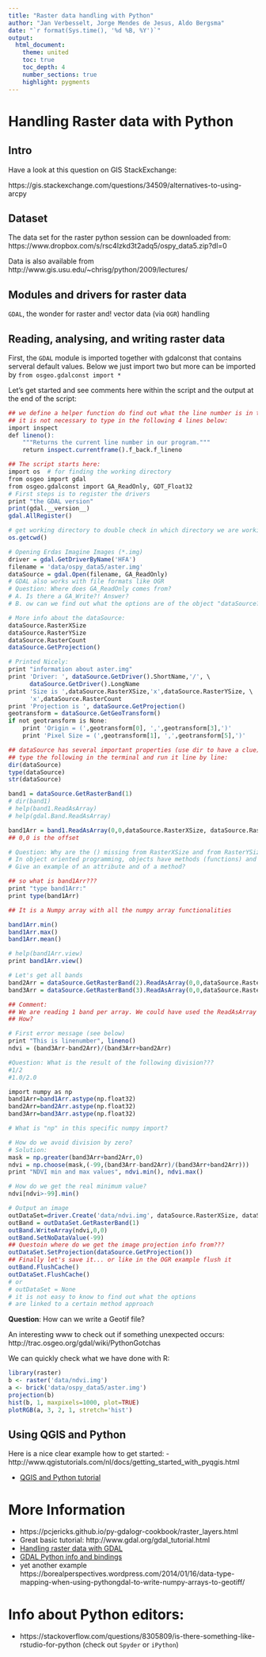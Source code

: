 ```yaml
---
title: "Raster data handling with Python"
author: "Jan Verbesselt, Jorge Mendes de Jesus, Aldo Bergsma"
date: "`r format(Sys.time(), '%d %B, %Y')`"
output:
  html_document:
    theme: united
    toc: true
    toc_depth: 4
    number_sections: true
    highlight: pygments
---
```


# Handling Raster data with Python

## Intro

Have a look at this question on GIS StackExchange:

https://gis.stackexchange.com/questions/34509/alternatives-to-using-arcpy

## Dataset

The data set for the raster python session can be downloaded from:
https://www.dropbox.com/s/rsc4lzkd3t2adq5/ospy_data5.zip?dl=0

Data is also available from http://www.gis.usu.edu/~chrisg/python/2009/lectures/

## Modules and drivers for raster data

`GDAL`, the wonder for raster and! vector data (via `OGR`) handling

## Reading, analysing, and writing raster data

First, the `GDAL` module is imported together with gdalconst that contains serveral default values.
Below we just import two but more can be imported by `from osgeo.gdalconst import *`

Let's get started and see comments here within the script and the output at the end of the script:

```r
## we define a helper function do find out what the line number is in the code
## it is not necessary to type in the following 4 lines below:
import inspect
def lineno():
    """Returns the current line number in our program."""
    return inspect.currentframe().f_back.f_lineno

## The script starts here:
import os  # for finding the working directory
from osgeo import gdal
from osgeo.gdalconst import GA_ReadOnly, GDT_Float32
# First steps is to register the drivers
print "the GDAL version"
print(gdal.__version__)
gdal.AllRegister()

# get working directory to double check in which directory we are working
os.getcwd()

# Opening Erdas Imagine Images (*.img)
driver = gdal.GetDriverByName('HFA')
filename = 'data/ospy_data5/aster.img'
dataSource = gdal.Open(filename, GA_ReadOnly)
# GDAL also works with file formats like OGR
# Question: Where does GA_ReadOnly comes from?
# A. Is there a GA_Write?! Answer?
# B. ow can we find out what the options are of the object "dataSource?""

# More info about the dataSource:
dataSource.RasterXSize
dataSource.RasterYSize
dataSource.RasterCount
dataSource.GetProjection()

# Printed Nicely:
print "information about aster.img"
print 'Driver: ', dataSource.GetDriver().ShortName,'/', \
      dataSource.GetDriver().LongName
print 'Size is ',dataSource.RasterXSize,'x',dataSource.RasterYSize, \
      'x',dataSource.RasterCount
print 'Projection is ', dataSource.GetProjection()
geotransform = dataSource.GetGeoTransform()
if not geotransform is None:
    print 'Origin = (',geotransform[0], ',',geotransform[3],')'
    print 'Pixel Size = (',geotransform[1], ',',geotransform[5],')'

## dataSource has several important properties (use dir to have a clue)
## type the following in the terminal and run it line by line:
dir(dataSource)
type(dataSource)
str(dataSource)

band1 = dataSource.GetRasterBand(1)
# dir(band1)
# help(band1.ReadAsArray)
# help(gdal.Band.ReadAsArray)

band1Arr = band1.ReadAsArray(0,0,dataSource.RasterXSize, dataSource.RasterYSize)
## 0,0 is the offset

# Question: Why are the () missing from RasterXSize and from RasterYSize?
# In object oriented programming, objects have methods (functions) and attributes
# Give an example of an attribute and of a method?

## so what is band1Arr???
print "type band1Arr:"
print type(band1Arr)

## It is a Numpy array with all the numpy array functionalities

band1Arr.min()
band1Arr.max()
band1Arr.mean()

# help(band1Arr.view)
print band1Arr.view()

# Let's get all bands
band2Arr = dataSource.GetRasterBand(2).ReadAsArray(0,0,dataSource.RasterXSize, dataSource.RasterYSize)
band3Arr = dataSource.GetRasterBand(3).ReadAsArray(0,0,dataSource.RasterXSize, dataSource.RasterYSize)

## Comment:
## We are reading 1 band per array. We could have used the ReadAsArray at the dataSource level, generating a multidimensional array
## How?

# First error message (see below)
print "This is linenumber", lineno()
ndvi = (band3Arr-band2Arr)/(band3Arr+band2Arr)

#Question: What is the result of the following division???
#1/2
#1.0/2.0

import numpy as np
band1Arr=band1Arr.astype(np.float32)
band2Arr=band2Arr.astype(np.float32)
band3Arr=band3Arr.astype(np.float32)

# What is "np" in this specific numpy import?

# How do we avoid division by zero?
# Solution:
mask = np.greater(band3Arr+band2Arr,0)
ndvi = np.choose(mask,(-99,(band3Arr-band2Arr)/(band3Arr+band2Arr)))
print "NDVI min and max values", ndvi.min(), ndvi.max()

# How do we get the real minimum value?
ndvi[ndvi>-99].min()

# Output an image
outDataSet=driver.Create('data/ndvi.img', dataSource.RasterXSize, dataSource.RasterYSize, 1, GDT_Float32)
outBand = outDataSet.GetRasterBand(1)
outBand.WriteArray(ndvi,0,0)
outBand.SetNoDataValue(-99)
## Questoin where do we get the image projection info from???
outDataSet.SetProjection(dataSource.GetProjection())
## Finally let's save it... or like in the OGR example flush it
outBand.FlushCache()
outDataSet.FlushCache()
# or
# outDataSet = None
# it is not easy to know to find out what the options 
# are linked to a certain method approach
```

**Question**: How can we write a Geotif file?

An interesting www to check out if something unexpected occurs:
http://trac.osgeo.org/gdal/wiki/PythonGotchas


We can quickly check what we have done with R:
```r
library(raster)
b <- raster('data/ndvi.img')
a <- brick('data/ospy_data5/aster.img')
projection(b)
hist(b, 1, maxpixels=1000, plot=TRUE)
plotRGB(a, 3, 2, 1, stretch='hist')
```

## Using QGIS and Python

Here is a nice clear example how to get started:
- http://www.qgistutorials.com/nl/docs/getting_started_with_pyqgis.html

- [QGIS and Python tutorial](http://www.qgisworkshop.org/html/workshop/python_in_qgis_tutorial2.html)

# More Information
- https://pcjericks.github.io/py-gdalogr-cookbook/raster_layers.html
- Great basic tutorial: http://www.gdal.org/gdal_tutorial.html
- [Handling raster data with GDAL](http://www.gis.usu.edu/~chrisg/python/2009/)
- [GDAL Python info and bindings](http://gdal.org/python/osgeo.gdal_array-module.html#BandReadAsArray)
- yet another example https://borealperspectives.wordpress.com/2014/01/16/data-type-mapping-when-using-pythongdal-to-write-numpy-arrays-to-geotiff/

# Info about Python editors:
- https://stackoverflow.com/questions/8305809/is-there-something-like-rstudio-for-python (check out `Spyder` or `iPython`)
